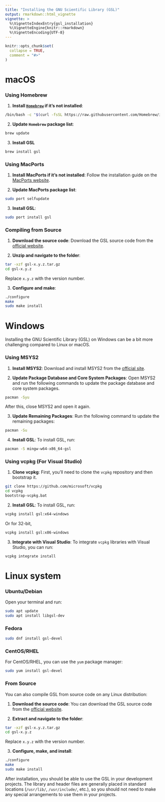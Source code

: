 ```yaml
---
title: "Installing the GNU Scientific Library (GSL)"
output: rmarkdown::html_vignette
vignette: >
  %\VignetteIndexEntry{gsl_installation}
  %\VignetteEngine{knitr::rmarkdown}
  %\VignetteEncoding{UTF-8}
---
```


```r
knitr::opts_chunk$set(
  collapse = TRUE,
  comment = "#>"
)
```

# macOS

### Using Homebrew

1. **Install [`Homebrew`](https://brew.sh/) if it's not installed**:

```bash
/bin/bash -c "$(curl -fsSL https://raw.githubusercontent.com/Homebrew/install/HEAD/install.sh)"
```

2. **Update `Homebrew` package list**:

```bash
brew update
```

3. **Install GSL**

```bash
brew install gsl
```

### Using MacPorts

1. **Install MacPorts if it's not installed**: Follow the installation guide on the [MacPorts website](https://www.macports.org/install.php).

2. **Update MacPorts package list**:

```bash
sudo port selfupdate
```

3. **Install GSL**:

```bash
sudo port install gsl
```

### Compiling from Source

1. **Download the source code**: Download the GSL source code from the [official website](https://www.gnu.org/software/gsl/).

2. **Unzip and navigate to the folder**:

```bash
tar -xzf gsl-x.y.z.tar.gz
cd gsl-x.y.z
```

Replace `x.y.z` with the version number.

3. **Configure and make**:

```bash
./configure
make
sudo make install
```


# Windows

Installing the GNU Scientific Library (GSL) on Windows can be a bit more challenging compared to Linux or macOS.

### Using MSYS2

1. **Install MSYS2**: Download and install MSYS2 from the [official site](https://www.msys2.org/).

2. **Update Package Database and Core System Packages**: Open MSYS2 and run the following commands to update the package database and core system packages.

```bash
pacman -Syu
```

After this, close MSYS2 and open it again.

3. **Update Remaining Packages**: Run the following command to update the remaining packages:

```bash
pacman -Su
```

4. **Install GSL**: To install GSL, run:

```bash
pacman -S mingw-w64-x86_64-gsl
```

### Using vcpkg (For Visual Studio)

1. **Clone vcpkg**: First, you'll need to clone the `vcpkg` repository and then bootstrap it.

```bash
git clone https://github.com/microsoft/vcpkg
cd vcpkg
bootstrap-vcpkg.bat
```

2. **Install GSL**: To install GSL, run:

```bash
vcpkg install gsl:x64-windows
```

Or for 32-bit,

```bash
vcpkg install gsl:x86-windows
```

3. **Integrate with Visual Studio**: To integrate `vcpkg` libraries with Visual Studio, you can run:

```bash
vcpkg integrate install
```

# Linux system

### Ubuntu/Debian

Open your terminal and run:

```bash
sudo apt update
sudo apt install libgsl-dev
```

### Fedora

```bash
sudo dnf install gsl-devel
```

### CentOS/RHEL

For CentOS/RHEL, you can use the `yum` package manager:

```bash
sudo yum install gsl-devel
```

### From Source

You can also compile GSL from source code on any Linux distribution:

1. **Download the source code**: You can download the GSL source code from the [official website](https://www.gnu.org/software/gsl/).

2. **Extract and navigate to the folder**:

```bash
tar -xzf gsl-x.y.z.tar.gz
cd gsl-x.y.z
```

Replace `x.y.z` with the version number.

3. **Configure, make, and install**:

```bash
./configure
make
sudo make install
```

After installation, you should be able to use the GSL in your development projects. The library and header files are generally placed in standard locations (`/usr/lib/`, `/usr/include/`, etc.), so you should not need to make any special arrangements to use them in your projects.


